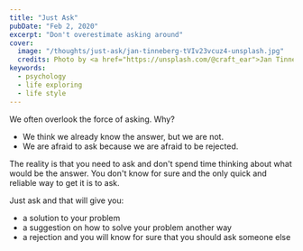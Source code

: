 ```yaml
---
title: "Just Ask"
pubDate: "Feb 2, 2020"
excerpt: "Don't overestimate asking around"
cover: 
  image: "/thoughts/just-ask/jan-tinneberg-tVIv23vcuz4-unsplash.jpg"
  credits: Photo by <a href="https://unsplash.com/@craft_ear">Jan Tinneberg</a> on <a href="https://unsplash.com/">Unsplash</a>
keywords:
  - psychology
  - life exploring
  - life style
---
```


We often overlook the force of asking. Why?

- We think we already know the answer, but we are not.
- We are afraid to ask because we are afraid to be rejected.

The reality is that you need to ask and don't spend time thinking about what would be the answer.
You don't know for sure and the only quick and reliable way to get it is to ask.

Just ask and that will give you:

- a solution to your problem
- a suggestion on how to solve your problem another way
- a rejection and you will know for sure that you should ask someone else
